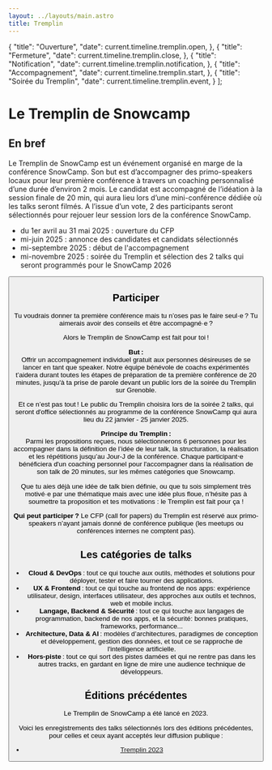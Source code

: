 ```yaml
---
layout: ../layouts/main.astro
title: Tremplin
---
```

  {
    "title": "Ouverture",
    "date": current.timeline.tremplin.open,
  },
  {
    "title": "Fermeture",
    "date": current.timeline.tremplin.close,
  },
  {
    "title": "Notification",
    "date": current.timeline.tremplin.notification,
  },
  {
    "title": "Accompagnement",
    "date": current.timeline.tremplin.start,
  },
  {
    "title": "Soirée du Tremplin",
    "date": current.timeline.tremplin.event,
  }
];

# Le Tremplin de Snowcamp

## En bref

Le Tremplin de SnowCamp est un événement organisé en marge de la conférence SnowCamp.
Son but est d’accompagner des primo-speakers locaux pour leur première conférence à travers un coaching personnalisé d’une durée d’environ 2 mois.
Le candidat est accompagné de l’idéation à la session finale de 20 min, qui aura lieu lors d’une mini-conférence dédiée où les talks seront filmés.
A l’issue d’un vote, 2 des participants seront sélectionnés pour rejouer leur session lors de la conférence SnowCamp.

- du 1er avril au 31 mai 2025 : ouverture du CFP
- mi-juin 2025 : annonce des candidates et candidats sélectionnés
- mi-septembre 2025 : début de l'accompagnement
- mi-novembre 2025 : soirée du Tremplin et sélection des 2 talks qui seront programmés pour le SnowCamp 2026

<TimelineCFP tl={tl}/>

<Button href="https://conference-hall.io/tremplin-de-snowcamp-2025" title="Participer"/>

## Participer

Tu voudrais donner ta première conférence mais tu n’oses pas le faire seul·e ?
Tu aimerais avoir des conseils et être accompagné·e ?

Alors le Tremplin de SnowCamp est fait pour toi !

**But :**<br/>
Offrir un accompagnement individuel gratuit aux personnes désireuses de se lancer en tant que speaker. Notre équipe bénévole de coachs expérimentés t’aidera durant toutes les étapes de préparation de ta première conférence de 20 minutes, jusqu'à ta prise de parole devant un public lors de la soirée du Tremplin sur Grenoble.

Et ce n’est pas tout ! Le public du Tremplin choisira lors de la soirée 2 talks, qui seront d'office sélectionnés au programme de la conférence SnowCamp qui aura lieu du 22 janvier - 25 janvier 2025.

**Principe du Tremplin :**<br/>
Parmi les propositions reçues, nous sélectionnerons 6 personnes pour les accompagner dans la définition de l’idée de leur talk, la structuration, la réalisation et les répétitions jusqu’au Jour-J de la conférence. Chaque participant⋅e bénéficiera d'un coaching personnel pour l'accompagner dans la réalisation de son talk de 20 minutes, sur les mêmes catégories que Snowcamp.

Que tu aies déjà une idée de talk bien définie, ou que tu sois simplement très motivé·e par une thématique mais avec une idée plus floue, n’hésite pas à soumettre ta proposition et tes motivations : le Tremplin est fait pour ça !

**Qui peut participer ?**
Le CFP (call for papers) du Tremplin est réservé aux primo-speakers n’ayant jamais donné de conférence publique (les meetups ou conférences internes ne comptent pas).

## Les catégories de talks

- **Cloud & DevOps** : tout ce qui touche aux outils, méthodes et solutions pour déployer, tester et faire tourner des applications.
- **UX & Frontend** : tout ce qui touche au frontend de nos apps: expérience utilisateur, design, interfaces utilisateur, des approches aux outils et technos, web et mobile inclus.
- **Langage, Backend & Sécurité** : tout ce qui touche aux langages de programmation, backend de nos apps, et la sécurité: bonnes pratiques, frameworks, performance...
- **Architecture, Data & AI** : modèles d’architectures, paradigmes de conception et développement, gestion des données, et tout ce se rapproche de l'intelligence artificielle.
- **Hors-piste** : tout ce qui sort des pistes damées et qui ne rentre pas dans les autres tracks, en gardant en ligne de mire une audience technique de développeurs.

## Éditions précédentes

Le Tremplin de SnowCamp a été lancé en 2023.


<div>
<Polaroid img="img/tremplin/tremplin_2023.jpg" title="Participants & coaches de l'édition 2023" side="right"/>

Voici les enregistrements des talks sélectionnés lors des éditions précédentes, pour celles et ceux ayant acceptés leur diffusion publique :

- [Tremplin 2023](https://www.youtube.com/playlist?list=PLIYXcdwc2smE6928CjtzrqCI-sqNZBNDy)
</div>
